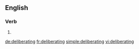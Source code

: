 
==English==

===Verb===
{{head|en|present participle}}

# {{present participle of|deliberate|lang=en}}

[[de:deliberating]]
[[fr:deliberating]]
[[simple:deliberating]]
[[vi:deliberating]]